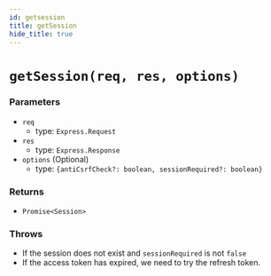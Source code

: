 ```yaml
---
id: getsession
title: getSession
hide_title: true
---
```


# ``getSession(req, res, options)``
### Parameters
- ``req`` 
  - type: ``Express.Request``
- ``res`` 
  - type: ``Express.Response``
- ``options`` (Optional)
  - type: ``{antiCsrfCheck?: boolean, sessionRequired?: boolean}``

### Returns
- ``Promise<Session>``

### Throws
- If the session does not exist and `sessionRequired` is not `false`
- If the access token has expired, we need to try the refresh token.